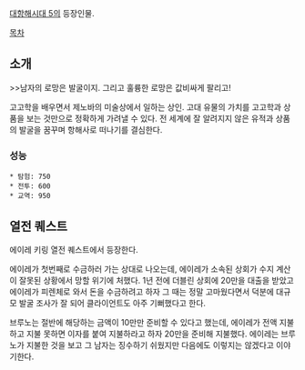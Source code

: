 [[대항해시대 5]]의 등장인물.

[[목차]]
== 소개 ==
>>남자의 로망은 발굴이지. 그리고 훌륭한 로망은 값비싸게 팔리고!

고고학을 배우면서 제노바의 미술상에서 일하는 상인. 고대 유물의 가치를 고고학과 상품을 보는 것만으로 정확하게 가려낼 수 있다. 전 세계에 잘 알려지지 않은 유적과 상품의 발굴을 꿈꾸며 항해사로 떠나기를 결심한다.

=== 성능 ===
 * 탐험: 750
 * 전투: 600
 * 교역: 950

== 열전 퀘스트 ==
에이레 키링 열전 퀘스트에서 등장한다.

에이레가 첫번째로 수금하러 가는 상대로 나오는데, 에이레가 소속된 상회가 수지 계산이 잘못된 상황에서 망할 위기에 처했다. 1년 전에 더블린 상회에 20만을 대출을 받았고 에이레가 피렌체로 와서 돈을 수금하려고 하자 그 때는 정말 고마웠다면서 덕분에 대규모 발굴 조사가 잘 되어 클라이언트도 아주 기뻐했다고 한다.

브루노는 절반에 해당하는 금액이 10만만 준비할 수 있다고 했는데, 에이레가 전액 지불하고 지불 못하면 이자를 붙여 지불하라고 하자 20만을 준비해 지불했다. 에이레는 브루노가 지불한 것을 보고 그 남자는 징수하기 쉬웠지만 다음에도 이렇지는 않겠다고 이야기한다.
